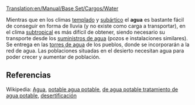 [[Translation:en/Manual/Base Set/Cargos/Water]]

{{es/Carga| carga  = Agua
| imagen = en/Water.png
| producida =[[es/Manual/Base Set/Industries/Suministro de agua|Suministro de agua]]
| aceptada  =[[es/Manual/Base Set/Industries/Torre de agua|Torre de agua]]
}}
Mientras que en los climas [[es/Manual/Clima|templado]] y [[es/Manual/Clima|subártico]] el '''agua''' es bastante fácil de conseguir en forma de lluvia (y no existe como carga a transportar), en el clima [[es/Manual/Clima|subtropical]] es más difícil de obtener, siendo necesario su transporte desde los [[es/Manual/Base Set/Industries/Suministro de agua|suministros de agua]] (pozos e instalaciones similares). Se entrega en las [[es/Manual/Base Set/Industries/Torre de agua|torres de agua]] de los pueblos, donde se incorporarán a la red de agua. Las poblaciones situadas en el desierto necesitan agua para poder crecer y aumentar de población.


==Referencias==
Wikipedia: [https://www.wikipedia.org/wiki/es:agua Agua], [https://www.wikipedia.org/wiki/es:agua potable agua potable], [https://www.wikipedia.org/wiki/es:tratamiento de agua potable tratamiento de agua potable], [https://www.wikipedia.org/wiki/es:desertificación desertificación]